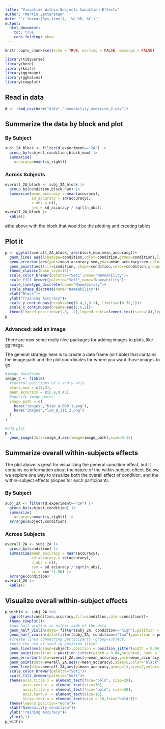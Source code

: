 ```yaml
---
title: "Visualize Within-Subjects Condition Effects"
author: "Martin Zettersten"
date: "`r format(Sys.time(), '%d %B, %Y')`"
output:
  html_document:
    toc: true
    code_folding: show
---
```


```r
knitr::opts_chunk$set(echo = TRUE, warning = FALSE, message = FALSE)

library(tidyverse)
library(here)
library(knitr)
library(ggimage)
library(gghalves)
library(cowplot)
```

## Read in data

```r
d <- read_csv(here("data","nameability_exercise_2.csv"))
```

## Summarize the data by block and plot

### By Subject

```r
subj_2A_block <- filter(d,experiment=="2A") |> 
  group_by(subject,condition,block_num) |> 
  summarize(
    accuracy=mean(is_right))
```

### Across Subjects

```r
overall_2A_block <- subj_2A_block |> 
  group_by(condition,block_num) |> 
  summarize(mean_accuracy = mean(accuracy),
            sd_accuracy = sd(accuracy),
            n_obs = n(),
            sem = sd_accuracy / sqrt(n_obs))
overall_2A_block |> 
  kable()
```
#the above with the block that would be the plotting and creating tables

## Plot it

```r
p <- ggplot(overall_2A_block, aes(block_num,mean_accuracy))+
  geom_line( aes(linetype=condition,color=condition,group=condition),linewidth=2,position=position_dodge(.05))+
  geom_errorbar(aes(ymin=mean_accuracy-sem,ymax=mean_accuracy+sem,color=condition,group=condition),width=0,size=0.75,position=position_dodge(.05))+
  geom_point(aes(fill=condition, shape=condition,color=condition,group=condition),size=4,position=position_dodge(.05))+
  theme_classic(base_size=18)+
  scale_color_brewer(palette="Set1",name="Nameability")+
  scale_fill_brewer(palette="Set1",name="Nameability")+
  scale_linetype_discrete(name="Nameability")+
  scale_shape_discrete(name="Nameability")+
  xlab("Block")+
  ylab("Training Accuracy")+
  scale_y_continuous(breaks=seq(0.4,1,0.1), limits=c(0.38,1))+
  scale_x_continuous(breaks=seq(1,6,1))+
  theme(legend.position=c(.8, .2),legend.text=element_text(size=14),legend.title=element_text(size=14,face="bold"))
p
```

### Advanced: add an image

There are now some really nice packages for adding images to plots, like ggimage.

The general strategy here is to create a data frame (or tibble) that contains the image path and the plot coordinates for where you want those images to go.

```r
#image dataframe
image_d <- tibble(
  #control positions of x and y axis
  block_num = c(3,3),
  mean_accuracy = c(0.9,0.45),
  #specify image paths
  image_path = c(
    here("images","high_A_000_1.png"),
    here("images","low_B_111_2.png")
  )
)

#add plot
p +
  geom_image(data=image_d,aes(image=image_path),size=0.15)
```

## Summarize overall within-subjects effects

The plot above is great for visualizing the general condition effect, but it contains no information about the nature of the within-subject effect. Below, we explore one way to visualize both the overall effect of condition, and the within-subject effects (slopes for each participant).

### By Subject

```r
subj_2A <- filter(d,experiment=="2A") |> 
  group_by(subject,condition) |> 
  summarize(
    accuracy=mean(is_right)) |> 
  arrange(subject,condition)
```

### Across Subjects

```r
overall_2A <- subj_2A |> 
  group_by(condition) |> 
  summarize(mean_accuracy = mean(accuracy),
            sd_accuracy = sd(accuracy),
            n_obs = n(),
            sem = sd_accuracy / sqrt(n_obs),
            ci = sem *1.96) |> 
  arrange(condition)
overall_2A |> 
  kable()
```

## Visualize overall within-subject effects


```r
p_within <- subj_2A %>%
  ggplot(aes(condition,accuracy,fill=condition,color=condition))+
  theme_cowplot()+
  #add half violins on either side of the data
  geom_half_violin(data= filter(subj_2A, condition=="high"),position = position_nudge(x = -.1, y = 0), width=0.8,adjust=1.5,trim = FALSE, alpha = .8,color=NA,side="l")+
  geom_half_violin(data=filter(subj_2A, condition=="low"),position = position_nudge(x = .1, y = 0), width=0.8,adjust=1.5,trim = FALSE, alpha = .8,color=NA,side="r")+
  #create lines connecting participants (group=subject)
  #note the use of seed in position jitter
  geom_line(aes(group=subject),position = position_jitter(width = 0.04,height=0, seed = 123),alpha=0.2,color="black") +
  geom_point(position = position_jitter(width = 0.04,height=0, seed = 123),alpha=0.8)+
  geom_errorbar(data=overall_2A,aes(y=mean_accuracy,ymin=mean_accuracy-ci,ymax=mean_accuracy+ci),width=0,size=1.2,color="black")+
  geom_point(data=overall_2A,aes(y=mean_accuracy),size=5,color="black")+
  geom_line(data=overall_2A,aes(y=mean_accuracy,group=1),size=2,color="black")+
  scale_color_brewer(palette="Set1")+
  scale_fill_brewer(palette="Set1")+
  theme(axis.title.x = element_text(face="bold", size=20),
        axis.text.x  = element_text(size=16),
        axis.title.y = element_text(face="bold", size=20),
        axis.text.y  = element_text(size=16),
        strip.text.x = element_text(size = 16,face="bold"))+
  theme(legend.position="none")+
  xlab("Nameability Condition")+
  ylab("Training Accuracy")+
  ylim(0,1)
p_within
```

